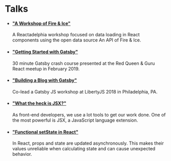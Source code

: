 
<SEO title="talks" />

# Talks

- #### <a href="https://codesandbox.io/s/stupefied-river-3usq1" target="_blank">"A Workshop of Fire & Ice"</a>

  A Reactadelphia workshop focused on data loading in React components using the open data source An API of Fire & Ice.

- #### <a href="https://docs.google.com/presentation/d/1rkcF62j1hhjBA0r-sZZqUGUCxrEY6vKtdxtbld7ZXcI/edit?usp=sharing" target="_blank">"Getting Started with Gatsby"</a>

  30 minute Gatsby crash course presented at the Red Queen & Guru React meetup in February 2019.

- #### <a href="https://docs.google.com/presentation/d/1ugPVeO3OjxTY6wdCEzXW62RgizBxZ8XkunMPhilhk70/edit?usp=sharing" target="_blank">"Building a Blog with Gatsby"</a>

  Co-lead a Gatsby JS workshop at LibertyJS 2018 in Philadelphia, PA.

- #### <a href="https://docs.google.com/presentation/d/1YGxkB5c41sFidbBLbxwL4HJZ7VlPxTjnMkMvGs2bqIU/edit?usp=sharing" target="_blank">"What the heck is JSX?"</a>

  As front-end developers, we use a lot tools to get our work done. One of the most powerful is JSX, a JavaScript language extension.

- #### <a href="https://docs.google.com/presentation/d/1srXZjj9euhrSuJdFEOV6sV0qPK3ZeQB3465v_S56axQ/edit?usp=sharing" target="_blank">"Functional setState in React"</a>

  In React, props and state are updated asynchronously. This makes their values unreliable when calculating state and can cause unexpected behavior.
